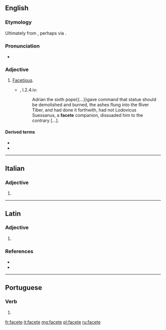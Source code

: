 ==English==

===Etymology===
Ultimately from {{etyl|la|en}} {{m|la|facētus}}, perhaps via {{etyl|it|en}} {{m|it|faceto}}.

===Pronunciation===
* {{a|UK}} {{IPA|/fəˈsiːt/|lang=en}}

===Adjective===
{{en-adj}}

# {{label|en|archaic}} [[facetious|Facetious]].
#* {{RQ:RBrtn AntmyMlncly}}, I.2.4.iv:
#*: Adrian the sixth pope{{...}}gave command that statue should be demolished and burned, the ashes flung into the River Tiber, and had done it forthwith, had not Lodovicus Suessanus, a '''facete''' companion, dissuaded him to the contrary&nbsp;[&hellip;].

====Derived terms====
* {{l|en|facetely}}
* {{l|en|faceteness}}

----

==Italian==

===Adjective===
{{head|it|adjective form}}

# {{feminine plural of|faceto|lang=it}}

----

==Latin==

===Adjective===
{{la-adj-form|facēte}}

# {{inflection of|facētus||voc|m|s|lang=la}}

===References===
* {{R:L&S}}
* {{R:Gaffiot}}

----

==Portuguese==

===Verb===
{{pt-verb-form}}

# {{pt-verb-form-of|facetar}}

[[fr:facete]]
[[it:facete]]
[[mg:facete]]
[[pl:facete]]
[[ru:facete]]